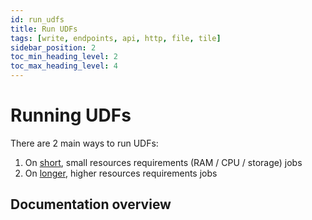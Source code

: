 ```yaml
---
id: run_udfs
title: Run UDFs
tags: [write, endpoints, api, http, file, tile]
sidebar_position: 2
toc_min_heading_level: 2
toc_max_heading_level: 4
---
```


# Running UDFs

There are 2 main ways to run UDFs:

1. On [short](/core-concepts/run-udfs/run-small-udfs/#defining-small-job), small resources requirements (RAM / CPU / storage) jobs 
2. On [longer](/core-concepts/run-udfs/run_large/#defining-large-jobs), higher resources requirements jobs 

## Documentation overview


<DocCardList className="DocCardList--no-description"/> 
